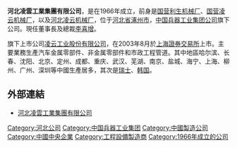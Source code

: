 '''河北凌雲工業集團有限公司'''，是在1966年成立，前身是[[国营利生机械厂|国营利生机械厂]]、[[国营凌云机械厂|国营凌云机械厂]]，以及[[河北凌云机械厂|河北凌云机械厂]]，位于[[河北省|河北省]][[涿州市|涿州市]]，[[中国兵器工业集团公司|中国兵器工业集团公司]]旗下公司。現任董事長及總裁[[李喜增|李喜增]]。

旗下上市公司[[凌云工业股份有限公司|凌云工业股份有限公司]]，在2003年8月於[[上海證券交易所|上海證券交易所]]上市。主要業務生產汽车金属零部件、非金属零部件和市政工程管道。其中地區哈尔滨、长春、沈阳、北京、定州、成都、重庆、武汉、芜湖、南京、盐城、海宁、上海、柳州、广州、深圳等中國生產居多，其次是[[瑞士|瑞士]]、[[韩国|韩国]]。

==外部連結==
*[https://web.archive.org/web/20160422090217/http://www.lyig.com.cn/ 河北凌雲工業集團有限公司]{{zh}}

[[Category:河北公司|Category:河北公司]]
[[Category:中国兵器工业集团|Category:中国兵器工业集团]]
[[Category:中國製造公司|Category:中國製造公司]]
[[Category:中國中央企業|Category:中國中央企業]]
[[Category:工程設備製造商|Category:工程設備製造商]]
[[Category:1966年成立的公司|Category:1966年成立的公司]]